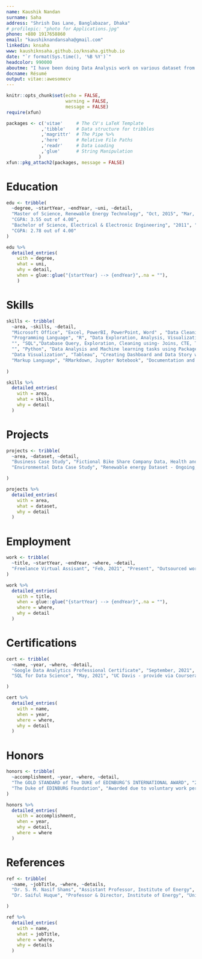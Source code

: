 ```yaml
---
name: Kaushik Nandan
surname: Saha 
address: "Shrish Das Lane, Banglabazar, Dhaka"
# profilepic: "photo for Applications.jpg"
phone: +880 1917658860
email: "kaushiknandansaha@gmail.com"
linkedin: knsaha
www: kaushiknsaha.github.io/knsaha.github.io
date: "`r format(Sys.time(), '%B %Y')`"
headcolor: 990000
aboutme: "I have been doing Data Analysis work on various dataset from early 2021. I have a deep driven passion for Data Analysis, Visualization, and data science. I aspire to help the company I work for, make Data Driven Decision"
docname: Résumé
output: vitae::awesomecv
---
```


```r
knitr::opts_chunk$set(echo = FALSE,
                      warning = FALSE,
                      message = FALSE)
require(xfun)

packages <- c('vitae'     # The CV's LaTeX Template
             ,'tibble'    # Data structure for tribbles
             ,'magrittr'  # The Pipe %>%
             ,'here'      # Relative File Paths
             ,'readr'     # Data Loading
             ,'glue'      # String Manipulation
            )
xfun::pkg_attach2(packages, message = FALSE)

```

# Education

```r
edu <- tribble(
  ~degree, ~startYear, ~endYear, ~uni, ~detail,
  "Master of Science, Renewable Energy Technology", "Oct, 2015", "Mar, 2018", "Institute of Energy, University of Dhaka", 
  "CGPA: 3.55 out of 4.00",
  "Bachelor of Science, Electrical & Electronic Engineering", "2011", "2015", "American International University Bangladesh", 
  "CGPA: 2.78 out of 4.00"
)

edu %>% 
  detailed_entries(
    with = degree,
    what = uni,
    why = detail,
    when = glue::glue("{startYear} --> {endYear}",.na = ""),
    )
```
# Skills
```r
skills <- tribble(
  ~area, ~skills, ~detail,
  "Microsoft Office", "Excel, PowerBI, PowerPoint, Word" , "Data Cleaning, Analysis, Pivot Table, Dashboard",
  "Programming Language", "R", "Data Exploration, Analysis, Visualization using Packages: Tidyverse, DataExplorer, Plotly, Lubridate",
  "", "SQL","Database Query, Exploration, Cleaning using- Joins, CTE, TempTable, Stored Procedures, Window Functions, Views",
  "", "Python", "Data Analysis and Machine learning tasks using Packages: Pandas, NumPy, Matplotlib, scikit learn",
  "Data Visualization", "Tableau", "Creating Dashboard and Data Story with Key Insights",
  "Markup Language", "RMarkdown, Juypter Notebook", "Documentation and Create Detailed Reports",
  
)

skills %>%
  detailed_entries(
    with = area,
    what = skills,
    why = detail
  )
```

# Projects
```r
projects <- tribble(
  ~area, ~dataset, ~detail,
  "Business Case Study", "Fictional Bike Share Company Data, Health and wellness Company Dataset - Ongoing", "Performed Data preparation, processing, visualization and found out real business solution",
  "Environmental Data Case Study", "Renewable energy Dataset - Ongoing, Forest Area Dataset", "Performed Exploratory data analysis and found out various relation and future prospect of Renewable Energy"

)

projects %>%
  detailed_entries(
    with = area,
    what = dataset,
    why = detail
  )
```

# Employment
```r
work <- tribble(
  ~title, ~startYear, ~endYear, ~where, ~detail,
  "Freelance Virtual Assisant", "Feb, 2021", "Present", "Outsourced work from Upwork", "Performing various Administrative work via online using Google Spreadsheet and Project Management Platform- Jira"
)

work %>% 
  detailed_entries(
    with = title,
    when = glue::glue("{startYear} --> {endYear}",.na = ""),
    where = where,
    why = detail
  )
```

\pagebreak

# Certifications
```r
cert <- tribble(
  ~name, ~year, ~where, ~detail,
  "Google Data Analytics Professional Certificate", "September, 2021", "Google - provided via Coursera", "Learned key Data Analytics skills like collection, transformation, and organization of data in order to draw conclusions, make predictions, and drive informed decision making.",
  "SQL for Data Science", "May, 2021", "UC Davis - provide via Coursera", "Learned basics of SQL, basics of database and Analysis with SQL Queries"

)

cert %>%
  detailed_entries(
    with = name,
    when = year,
    where = where,
    why = detail
  )
```


# Honors

```r
honors <- tribble(
  ~accomplishment, ~year, ~where, ~detail,
  "The GOLD STANDARD of The DUKE of EDINBURG’S INTERNATIONAL AWARD", "2015",
  "The Duke of EDINBURG Foundation", "Awarded due to voluntary work performed on several sectors"
)

honors %>% 
  detailed_entries(
    with = accomplishment,
    when = year,
    why = detail,
    where = where
  )
```

# References
```r
ref <- tribble(
  ~name, ~jobTitle, ~where, ~details,
  "Dr. S. M. Nasif Shams", "Assistant Professor, Institute of Energy", "University of Dhaka, Bangladesh, Bangladesh", "Email: nasifshams@gmail.com, Phone- +880 1983 444555",
  "Dr. Saiful Huque", "Professor & Director, Institute of Energy", "University of Dhaka, Bangladesh, Bangladesh", "Email: saifulhq@yahoo.com, Phone: +880 1911 340058"

)

ref %>%
  detailed_entries(
    with = name,
    what = jobTitle,
    where = where,
    why = details
  )
```

